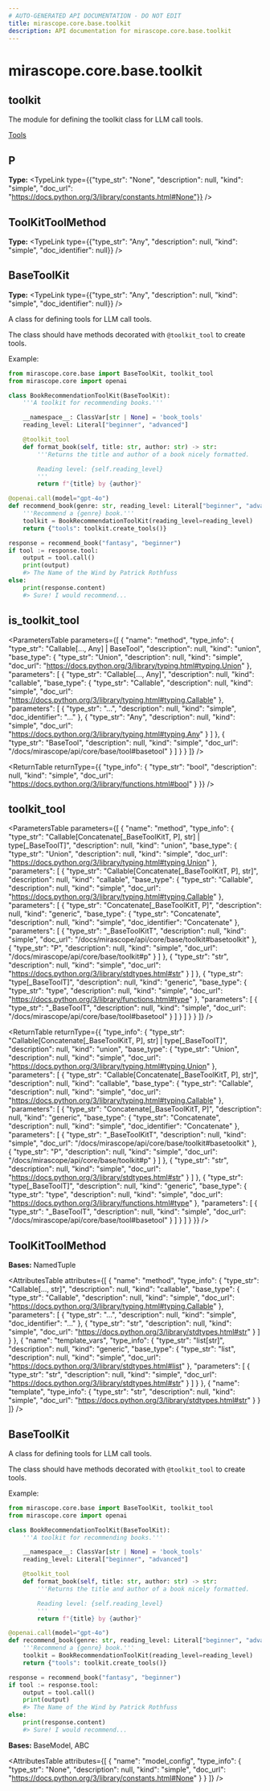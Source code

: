 ```yaml
---
# AUTO-GENERATED API DOCUMENTATION - DO NOT EDIT
title: mirascope.core.base.toolkit
description: API documentation for mirascope.core.base.toolkit
---
```


# mirascope.core.base.toolkit

## <ApiType type="Module" path="core/base/toolkit" symbolName="toolkit" /> toolkit

The module for defining the toolkit class for LLM call tools.

<Info title="Usage">

[Tools](/docs/mirascope/learn/tools#toolkit)

</Info>

## <ApiType type="Attribute" path="core/base/toolkit" symbolName="P" /> P

**Type:** <TypeLink type={{"type_str": "None", "description": null, "kind": "simple", "doc_url": "https://docs.python.org/3/library/constants.html#None"}} />


## <ApiType type="Attribute" path="core/base/toolkit" symbolName="ToolKitToolMethod" /> ToolKitToolMethod

**Type:** <TypeLink type={{"type_str": "Any", "description": null, "kind": "simple", "doc_identifier": null}} />


## <ApiType type="Attribute" path="core/base/toolkit" symbolName="BaseToolKit" /> BaseToolKit

**Type:** <TypeLink type={{"type_str": "Any", "description": null, "kind": "simple", "doc_identifier": null}} />

A class for defining tools for LLM call tools.

The class should have methods decorated with `@toolkit_tool` to create tools.

Example:
```python
from mirascope.core.base import BaseToolKit, toolkit_tool
from mirascope.core import openai

class BookRecommendationToolKit(BaseToolKit):
    '''A toolkit for recommending books.'''

    __namespace__: ClassVar[str | None] = 'book_tools'
    reading_level: Literal["beginner", "advanced"]

    @toolkit_tool
    def format_book(self, title: str, author: str) -> str:
        '''Returns the title and author of a book nicely formatted.

        Reading level: {self.reading_level}
        '''
        return f"{title} by {author}"

@openai.call(model="gpt-4o")
def recommend_book(genre: str, reading_level: Literal["beginner", "advanced"]):
    '''Recommend a {genre} book.'''
    toolkit = BookRecommendationToolKit(reading_level=reading_level)
    return {"tools": toolkit.create_tools()}

response = recommend_book("fantasy", "beginner")
if tool := response.tool:
    output = tool.call()
    print(output)
    #> The Name of the Wind by Patrick Rothfuss
else:
    print(response.content)
    #> Sure! I would recommend...
```


## <ApiType type="Function" path="core/base/toolkit" symbolName="is_toolkit_tool" /> is_toolkit_tool

<ParametersTable
  parameters={[
  {
    "name": "method",
    "type_info": {
      "type_str": "Callable[..., Any] | BaseTool",
      "description": null,
      "kind": "union",
      "base_type": {
        "type_str": "Union",
        "description": null,
        "kind": "simple",
        "doc_url": "https://docs.python.org/3/library/typing.html#typing.Union"
      },
      "parameters": [
        {
          "type_str": "Callable[..., Any]",
          "description": null,
          "kind": "callable",
          "base_type": {
            "type_str": "Callable",
            "description": null,
            "kind": "simple",
            "doc_url": "https://docs.python.org/3/library/typing.html#typing.Callable"
          },
          "parameters": [
            {
              "type_str": "...",
              "description": null,
              "kind": "simple",
              "doc_identifier": "..."
            },
            {
              "type_str": "Any",
              "description": null,
              "kind": "simple",
              "doc_url": "https://docs.python.org/3/library/typing.html#typing.Any"
            }
          ]
        },
        {
          "type_str": "BaseTool",
          "description": null,
          "kind": "simple",
          "doc_url": "/docs/mirascope/api/core/base/tool#basetool"
        }
      ]
    }
  }
]}
/>

<ReturnTable
  returnType={{
  "type_info": {
    "type_str": "bool",
    "description": null,
    "kind": "simple",
    "doc_url": "https://docs.python.org/3/library/functions.html#bool"
  }
}}
/>


## <ApiType type="Function" path="core/base/toolkit" symbolName="toolkit_tool" /> toolkit_tool

<ParametersTable
  parameters={[
  {
    "name": "method",
    "type_info": {
      "type_str": "Callable[Concatenate[_BaseToolKitT, P], str] | type[_BaseToolT]",
      "description": null,
      "kind": "union",
      "base_type": {
        "type_str": "Union",
        "description": null,
        "kind": "simple",
        "doc_url": "https://docs.python.org/3/library/typing.html#typing.Union"
      },
      "parameters": [
        {
          "type_str": "Callable[Concatenate[_BaseToolKitT, P], str]",
          "description": null,
          "kind": "callable",
          "base_type": {
            "type_str": "Callable",
            "description": null,
            "kind": "simple",
            "doc_url": "https://docs.python.org/3/library/typing.html#typing.Callable"
          },
          "parameters": [
            {
              "type_str": "Concatenate[_BaseToolKitT, P]",
              "description": null,
              "kind": "generic",
              "base_type": {
                "type_str": "Concatenate",
                "description": null,
                "kind": "simple",
                "doc_identifier": "Concatenate"
              },
              "parameters": [
                {
                  "type_str": "_BaseToolKitT",
                  "description": null,
                  "kind": "simple",
                  "doc_url": "/docs/mirascope/api/core/base/toolkit#basetoolkit"
                },
                {
                  "type_str": "P",
                  "description": null,
                  "kind": "simple",
                  "doc_url": "/docs/mirascope/api/core/base/toolkit#p"
                }
              ]
            },
            {
              "type_str": "str",
              "description": null,
              "kind": "simple",
              "doc_url": "https://docs.python.org/3/library/stdtypes.html#str"
            }
          ]
        },
        {
          "type_str": "type[_BaseToolT]",
          "description": null,
          "kind": "generic",
          "base_type": {
            "type_str": "type",
            "description": null,
            "kind": "simple",
            "doc_url": "https://docs.python.org/3/library/functions.html#type"
          },
          "parameters": [
            {
              "type_str": "_BaseToolT",
              "description": null,
              "kind": "simple",
              "doc_url": "/docs/mirascope/api/core/base/tool#basetool"
            }
          ]
        }
      ]
    }
  }
]}
/>

<ReturnTable
  returnType={{
  "type_info": {
    "type_str": "Callable[Concatenate[_BaseToolKitT, P], str] | type[_BaseToolT]",
    "description": null,
    "kind": "union",
    "base_type": {
      "type_str": "Union",
      "description": null,
      "kind": "simple",
      "doc_url": "https://docs.python.org/3/library/typing.html#typing.Union"
    },
    "parameters": [
      {
        "type_str": "Callable[Concatenate[_BaseToolKitT, P], str]",
        "description": null,
        "kind": "callable",
        "base_type": {
          "type_str": "Callable",
          "description": null,
          "kind": "simple",
          "doc_url": "https://docs.python.org/3/library/typing.html#typing.Callable"
        },
        "parameters": [
          {
            "type_str": "Concatenate[_BaseToolKitT, P]",
            "description": null,
            "kind": "generic",
            "base_type": {
              "type_str": "Concatenate",
              "description": null,
              "kind": "simple",
              "doc_identifier": "Concatenate"
            },
            "parameters": [
              {
                "type_str": "_BaseToolKitT",
                "description": null,
                "kind": "simple",
                "doc_url": "/docs/mirascope/api/core/base/toolkit#basetoolkit"
              },
              {
                "type_str": "P",
                "description": null,
                "kind": "simple",
                "doc_url": "/docs/mirascope/api/core/base/toolkit#p"
              }
            ]
          },
          {
            "type_str": "str",
            "description": null,
            "kind": "simple",
            "doc_url": "https://docs.python.org/3/library/stdtypes.html#str"
          }
        ]
      },
      {
        "type_str": "type[_BaseToolT]",
        "description": null,
        "kind": "generic",
        "base_type": {
          "type_str": "type",
          "description": null,
          "kind": "simple",
          "doc_url": "https://docs.python.org/3/library/functions.html#type"
        },
        "parameters": [
          {
            "type_str": "_BaseToolT",
            "description": null,
            "kind": "simple",
            "doc_url": "/docs/mirascope/api/core/base/tool#basetool"
          }
        ]
      }
    ]
  }
}}
/>


## <ApiType type="Class" path="core/base/toolkit" symbolName="ToolKitToolMethod" /> ToolKitToolMethod

**Bases:** NamedTuple

<AttributesTable
  attributes={[
  {
    "name": "method",
    "type_info": {
      "type_str": "Callable[..., str]",
      "description": null,
      "kind": "callable",
      "base_type": {
        "type_str": "Callable",
        "description": null,
        "kind": "simple",
        "doc_url": "https://docs.python.org/3/library/typing.html#typing.Callable"
      },
      "parameters": [
        {
          "type_str": "...",
          "description": null,
          "kind": "simple",
          "doc_identifier": "..."
        },
        {
          "type_str": "str",
          "description": null,
          "kind": "simple",
          "doc_url": "https://docs.python.org/3/library/stdtypes.html#str"
        }
      ]
    }
  },
  {
    "name": "template_vars",
    "type_info": {
      "type_str": "list[str]",
      "description": null,
      "kind": "generic",
      "base_type": {
        "type_str": "list",
        "description": null,
        "kind": "simple",
        "doc_url": "https://docs.python.org/3/library/stdtypes.html#list"
      },
      "parameters": [
        {
          "type_str": "str",
          "description": null,
          "kind": "simple",
          "doc_url": "https://docs.python.org/3/library/stdtypes.html#str"
        }
      ]
    }
  },
  {
    "name": "template",
    "type_info": {
      "type_str": "str",
      "description": null,
      "kind": "simple",
      "doc_url": "https://docs.python.org/3/library/stdtypes.html#str"
    }
  }
]}
/>


## <ApiType type="Class" path="core/base/toolkit" symbolName="BaseToolKit" /> BaseToolKit

A class for defining tools for LLM call tools.

The class should have methods decorated with `@toolkit_tool` to create tools.

Example:
```python
from mirascope.core.base import BaseToolKit, toolkit_tool
from mirascope.core import openai

class BookRecommendationToolKit(BaseToolKit):
    '''A toolkit for recommending books.'''

    __namespace__: ClassVar[str | None] = 'book_tools'
    reading_level: Literal["beginner", "advanced"]

    @toolkit_tool
    def format_book(self, title: str, author: str) -> str:
        '''Returns the title and author of a book nicely formatted.

        Reading level: {self.reading_level}
        '''
        return f"{title} by {author}"

@openai.call(model="gpt-4o")
def recommend_book(genre: str, reading_level: Literal["beginner", "advanced"]):
    '''Recommend a {genre} book.'''
    toolkit = BookRecommendationToolKit(reading_level=reading_level)
    return {"tools": toolkit.create_tools()}

response = recommend_book("fantasy", "beginner")
if tool := response.tool:
    output = tool.call()
    print(output)
    #> The Name of the Wind by Patrick Rothfuss
else:
    print(response.content)
    #> Sure! I would recommend...
```

**Bases:** BaseModel, ABC

<AttributesTable
  attributes={[
  {
    "name": "model_config",
    "type_info": {
      "type_str": "None",
      "description": null,
      "kind": "simple",
      "doc_url": "https://docs.python.org/3/library/constants.html#None"
    }
  }
]}
/>



